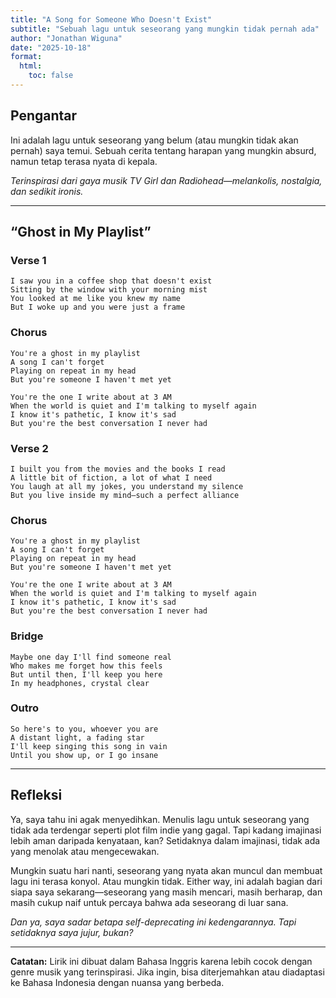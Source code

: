 ```yaml
---
title: "A Song for Someone Who Doesn't Exist"
subtitle: "Sebuah lagu untuk seseorang yang mungkin tidak pernah ada"
author: "Jonathan Wiguna"
date: "2025-10-18"
format:
  html:
    toc: false
---
```


## Pengantar

Ini adalah lagu untuk seseorang yang belum (atau mungkin tidak akan pernah) saya temui. Sebuah cerita tentang harapan yang mungkin absurd, namun tetap terasa nyata di kepala. 

*Terinspirasi dari gaya musik TV Girl dan Radiohead—melankolis, nostalgia, dan sedikit ironis.*

---

## **"Ghost in My Playlist"**

### Verse 1
```
I saw you in a coffee shop that doesn't exist  
Sitting by the window with your morning mist  
You looked at me like you knew my name  
But I woke up and you were just a frame  
```

### Chorus
```
You're a ghost in my playlist  
A song I can't forget  
Playing on repeat in my head  
But you're someone I haven't met yet  

You're the one I write about at 3 AM  
When the world is quiet and I'm talking to myself again  
I know it's pathetic, I know it's sad  
But you're the best conversation I never had  
```

### Verse 2
```
I built you from the movies and the books I read  
A little bit of fiction, a lot of what I need  
You laugh at all my jokes, you understand my silence  
But you live inside my mind—such a perfect alliance  
```

### Chorus
```
You're a ghost in my playlist  
A song I can't forget  
Playing on repeat in my head  
But you're someone I haven't met yet  

You're the one I write about at 3 AM  
When the world is quiet and I'm talking to myself again  
I know it's pathetic, I know it's sad  
But you're the best conversation I never had  
```

### Bridge
```
Maybe one day I'll find someone real  
Who makes me forget how this feels  
But until then, I'll keep you here  
In my headphones, crystal clear  
```

### Outro
```
So here's to you, whoever you are  
A distant light, a fading star  
I'll keep singing this song in vain  
Until you show up, or I go insane  
```

---

## Refleksi

Ya, saya tahu ini agak menyedihkan. Menulis lagu untuk seseorang yang tidak ada terdengar seperti plot film indie yang gagal. Tapi kadang imajinasi lebih aman daripada kenyataan, kan? Setidaknya dalam imajinasi, tidak ada yang menolak atau mengecewakan.

Mungkin suatu hari nanti, seseorang yang nyata akan muncul dan membuat lagu ini terasa konyol. Atau mungkin tidak. Either way, ini adalah bagian dari siapa saya sekarang—seseorang yang masih mencari, masih berharap, dan masih cukup naif untuk percaya bahwa ada seseorang di luar sana.

*Dan ya, saya sadar betapa self-deprecating ini kedengarannya. Tapi setidaknya saya jujur, bukan?*

---

**Catatan:** Lirik ini dibuat dalam Bahasa Inggris karena lebih cocok dengan genre musik yang terinspirasi. Jika ingin, bisa diterjemahkan atau diadaptasi ke Bahasa Indonesia dengan nuansa yang berbeda.
